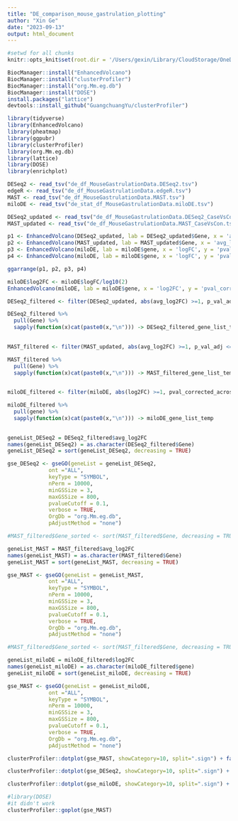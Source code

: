 ```yaml
---
title: "DE_comparison_mouse_gastrulation_plotting"
author: "Xin Ge"
date: "2023-09-13"
output: html_document
---
```



```r

#setwd for all chunks
knitr::opts_knit$set(root.dir = '/Users/gexin/Library/CloudStorage/OneDrive-UniversityofCambridge/CamBioHackathon/DE_comparison_mouse_gastrulation')

```


```r

BiocManager::install("EnhancedVolcano")
BiocManager::install("clusterProfiler")
BiocManager::install("org.Mm.eg.db")
BiocManager::install("DOSE")
install.packages("lattice")
devtools::install_github("GuangchuangYu/clusterProfiler")

```

```r

library(tidyverse)
library(EnhancedVolcano)
library(pheatmap)
library(ggpubr)
library(clusterProfiler)
library(org.Mm.eg.db)
library(lattice)
library(DOSE)
library(enrichplot)


```


```r

DESeq2 <- read_tsv("de_df_MouseGastrulationData.DESeq2.tsv")
edgeR <- read_tsv("de_df_MouseGastrulationData.edgeR.tsv")
MAST <- read_tsv("de_df_MouseGastrulationData.MAST.tsv")
miloDE <- read_tsv("de_stat_df_MouseGastrulationData.miloDE.tsv")

DESeq2_updated <- read_tsv("de_df_MouseGastrulationData.DESeq2_CaseVsCon.tsv")
MAST_updated <- read_tsv("de_df_MouseGastrulationData.MAST_CaseVsCon.tsv")

```


```r

p1 <- EnhancedVolcano(DESeq2_updated, lab = DESeq2_updated$Gene, x = 'avg_log2FC', y = 'p_val_adj', title = "DESeq2")
p2 <- EnhancedVolcano(MAST_updated, lab = MAST_updated$Gene, x = 'avg_log2FC', y = 'p_val_adj', title = "MAST")
p3 <- EnhancedVolcano(miloDE, lab = miloDE$gene, x = 'logFC', y = 'pval_corrected_across_nhoods', title = "miloDE_pval_corrected_across_nhoods")
p4 <- EnhancedVolcano(miloDE, lab = miloDE$gene, x = 'logFC', y = 'pval_corrected_across_genes', title = "miloDE_pval_corrected_across_genes")

ggarrange(p1, p2, p3, p4)

```


```r

miloDE$log2FC <- miloDE$logFC/log10(2)
EnhancedVolcano(miloDE, lab = miloDE$gene, x = 'log2FC', y = 'pval_corrected_across_nhoods')

```


```r

DESeq2_filtered <- filter(DESeq2_updated, abs(avg_log2FC) >=1, p_val_adj <= 0.05)

DESeq2_filtered %>%
  pull(Gene) %>%
  sapply(function(x)cat(paste0(x,"\n"))) -> DESeq2_filtered_gene_list_temp
  
```

```r

MAST_filtered <- filter(MAST_updated, abs(avg_log2FC) >=1, p_val_adj <= 0.05)

MAST_filtered %>%
  pull(Gene) %>%
  sapply(function(x)cat(paste0(x,"\n"))) -> MAST_filtered_gene_list_temp
  
```

```r

miloDE_filtered <- filter(miloDE, abs(log2FC) >=1, pval_corrected_across_genes <= 0.05)

miloDE_filtered %>%
  pull(gene) %>%
  sapply(function(x)cat(paste0(x,"\n"))) -> miloDE_gene_list_temp
  
```


```r

geneList_DESeq2 = DESeq2_filtered$avg_log2FC
names(geneList_DESeq2) = as.character(DESeq2_filtered$Gene)
geneList_DESeq2 = sort(geneList_DESeq2, decreasing = TRUE)

gse_DESeq2 <- gseGO(geneList = geneList_DESeq2, 
             ont ="ALL", 
             keyType = "SYMBOL", 
             nPerm = 10000, 
             minGSSize = 3, 
             maxGSSize = 800, 
             pvalueCutoff = 0.1, 
             verbose = TRUE, 
             OrgDb = "org.Mm.eg.db", 
             pAdjustMethod = "none")

```

```r

#MAST_filtered$Gene_sorted <- sort(MAST_filtered$Gene, decreasing = TRUE)

geneList_MAST = MAST_filtered$avg_log2FC
names(geneList_MAST) = as.character(MAST_filtered$Gene)
geneList_MAST = sort(geneList_MAST, decreasing = TRUE)

gse_MAST <- gseGO(geneList = geneList_MAST, 
             ont ="ALL", 
             keyType = "SYMBOL", 
             nPerm = 10000, 
             minGSSize = 3, 
             maxGSSize = 800, 
             pvalueCutoff = 0.1, 
             verbose = TRUE, 
             OrgDb = "org.Mm.eg.db", 
             pAdjustMethod = "none")

```

```r

#MAST_filtered$Gene_sorted <- sort(MAST_filtered$Gene, decreasing = TRUE)

geneList_miloDE = miloDE_filtered$log2FC
names(geneList_miloDE) = as.character(miloDE_filtered$gene)
geneList_miloDE = sort(geneList_miloDE, decreasing = TRUE)

gse_MAST <- gseGO(geneList = geneList_miloDE, 
             ont ="ALL", 
             keyType = "SYMBOL", 
             nPerm = 10000, 
             minGSSize = 3, 
             maxGSSize = 800, 
             pvalueCutoff = 0.1, 
             verbose = TRUE, 
             OrgDb = "org.Mm.eg.db", 
             pAdjustMethod = "none")

```


```r

clusterProfiler::dotplot(gse_MAST, showCategory=10, split=".sign") + facet_grid(.~.sign) + ggtitle("MAST GO")

```

```r

clusterProfiler::dotplot(gse_DESeq2, showCategory=10, split=".sign") + facet_grid(.~.sign) + ggtitle("DESeq2 GO")

```


```r

clusterProfiler::dotplot(gse_miloDE, showCategory=10, split=".sign") + facet_grid(.~.sign) + ggtitle("miloDE GO")

```


```r

#library(DOSE)
#it didn't work
clusterProfiler::goplot(gse_MAST)

```



